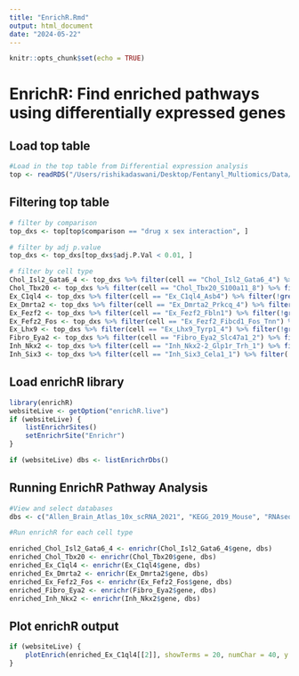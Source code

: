 ```yaml
---
title: "EnrichR.Rmd"
output: html_document
date: "2024-05-22"
---
```


```r
knitr::opts_chunk$set(echo = TRUE)
```

# EnrichR: Find enriched pathways using differentially expressed genes 

## Load top table 
```r
#Load in the top table from Differential expression analysis 
top <- readRDS("/Users/rishikadaswani/Desktop/Fentanyl_Multiomics/Data/top.rds")
```

## Filtering top table 
```r
# filter by comparison 
top_dxs <- top[top$comparison == "drug x sex interaction", ]

# filter by adj p.value 
top_dxs <- top_dxs[top_dxs$adj.P.Val < 0.01, ]

# filter by cell type 
Chol_Isl2_Gata6_4 <- top_dxs %>% filter(cell == "Chol_Isl2_Gata6_4") %>% filter(!grepl("^Mt-", gene))
Chol_Tbx20 <- top_dxs %>% filter(cell == "Chol_Tbx20_S100a11_8") %>% filter(!grepl("^Mt-", gene))
Ex_C1ql4 <- top_dxs %>% filter(cell == "Ex_C1ql4_Asb4") %>% filter(!grepl("^Mt-", gene))
Ex_Dmrta2 <- top_dxs %>% filter(cell == "Ex_Dmrta2_Prkcq_4") %>% filter(!grepl("^Mt-", gene))
Ex_Fezf2 <- top_dxs %>% filter(cell == "Ex_Fezf2_Fbln1") %>% filter(!grepl("^Mt-", gene))
Ex_Fefz2_Fos <- top_dxs %>% filter(cell == "Ex_Fezf2_Fibcd1_Fos_Tnn") %>% filter(!grepl("^Mt-", gene))
Ex_Lhx9 <- top_dxs %>% filter(cell == "Ex_Lhx9_Tyrp1_4") %>% filter(!grepl("^Mt-", gene))
Fibro_Eya2 <- top_dxs %>% filter(cell == "Fibro_Eya2_Slc47a1_2") %>% filter(!grepl("^Mt-", gene))
Inh_Nkx2 <- top_dxs %>% filter(cell == "Inh_Nkx2-2_Glp1r_Trh_1") %>% filter(!grepl("^Mt-", gene))
Inh_Six3 <- top_dxs %>% filter(cell == "Inh_Six3_Cela1_1") %>% filter(!grepl("^Mt-", gene))
```

## Load enrichR library 
```r
library(enrichR)
websiteLive <- getOption("enrichR.live")
if (websiteLive) {
    listEnrichrSites()
    setEnrichrSite("Enrichr") 
}

if (websiteLive) dbs <- listEnrichrDbs()

```

## Running EnrichR Pathway Analysis 

```r
#View and select databases 
dbs <- c("Allen_Brain_Atlas_10x_scRNA_2021", "KEGG_2019_Mouse", "RNAseq_Automatic_GEO_Signatures_Mouse_Down", "RNAseq_Automatic_GEO_Signatures_Mouse_Up")

#Run enrichR for each cell type 

enriched_Chol_Isl2_Gata6_4 <- enrichr(Chol_Isl2_Gata6_4$gene, dbs)
enriched_Chol_Tbx20 <- enrichr(Chol_Tbx20$gene, dbs)
enriched_Ex_C1ql4 <- enrichr(Ex_C1ql4$gene, dbs)
enriched_Ex_Dmrta2 <- enrichr(Ex_Dmrta2$gene, dbs)
enriched_Ex_Fefz2_Fos <- enrichr(Ex_Fefz2_Fos$gene, dbs)
enriched_Fibro_Eya2 <- enrichr(Fibro_Eya2$gene, dbs)
enriched_Inh_Nkx2 <- enrichr(Inh_Nkx2$gene, dbs)

```

## Plot enrichR output 
```r
if (websiteLive) {
    plotEnrich(enriched_Ex_C1ql4[[2]], showTerms = 20, numChar = 40, y = "Count", orderBy = "P.value")
}
```



